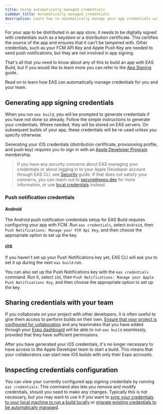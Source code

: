 ```yaml
---
title: Using automatically managed credentials
sidebar_title: Automatically managed credentials
description: Learn how to automatically manage your app credentials with EAS.
---
```


For your app to be distributed in an app store, it needs to be digitally signed with credentials such as a keystore or a distribution certificate. This certifies the source of the app and ensures that it can't be tampered with. Other credentials, such as your FCM API Key and Apple Push Key are needed to send push notifications, but they are not involved in app signing.

That's all that you need to know about any of this to build an app with EAS Build, but if you would like to learn more you can refer to the [App Signing](/app-signing/app-credentials) guide.

Read on to learn how EAS can automatically manage credentials for you and your team.

## Generating app signing credentials

When you run `eas build`, you will be prompted to generate credentials if you have not done so already. Follow the simple instructions to generate your credentials. Where needed, they will be stored on EAS servers. On subsequent builds of your app, these credentials will be re-used unless you specify otherwise.

Generating your iOS credentials (distribution certificate, provisioning profile, and push key) requires you to sign in with an [Apple Developer Program](https://developer.apple.com/programs) membership.

> If you have any security concerns about EAS managing your credentials or about logging in to your Apple Developer account through EAS CLI, see [Security](/app-signing/security) guide. If that does not satisfy your concerns, you can reach out to [secure@expo.dev](mailto:secure@expo.dev) for more information, or use [local credentials](/app-signing/local-credentials/) instead.

### Push notification credentials

#### Android

The Android push notification credentials setup for EAS Build requires configuring your app with FCM. Run `eas credentials`, select `Android`, then `Push Notifications: Manage your FCM Api Key`, and then choose the appropriate option to set up the key.

#### iOS

If you haven't set up your Push Notifications key yet, EAS CLI will ask you to set it up during the next `eas build` run.

You can also set up the Push Notifications key with the `eas credentials` command. Run it, select `iOS`, then `Push Notifications: Manage your Apple Push Notifications Key`, and then choose the appropriate option to set up the key.

## Sharing credentials with your team

If you collaborate on your project with other developers, it is often useful to give them access to perform builds on their own. [Ensure that your project is configured for collaboration](/accounts/account-types/#organizations) and any teammates that you have added through your [Expo dashboard](https://expo.dev/) will be able to run `eas build` seamlessly, provided that they have sufficient permissions.

After you have generated your iOS credentials, it's no longer necessary to have access to the Apple Developer team to start a build. This means that your collaborators can start new iOS builds with only their Expo accounts.

## Inspecting credentials configuration

You can view your currently configured app signing credentials by running `eas credentials`. This command also lets you remove and modify credentials, should you need to make any changes. Typically this is not necessary, but you may want to use it if you want to [sync your credentials to your local machine to run a build locally](/app-signing/syncing-credentials/) or [migrate existing credentials to be automatically managed](/app-signing/existing-credentials/).
